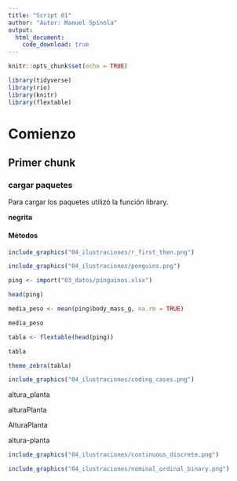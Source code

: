 ```yaml
---
title: "Script 01"
author: "Autor: Manuel Spínola"
output:
  html_document:
    code_download: true
---
```


```r
knitr::opts_chunk$set(echo = TRUE)
```


```r
library(tidyverse)
library(rio)
library(knitr)
library(flextable)
```


# Comienzo

## Primer chunk

### cargar paquetes

Para cargar los paquetes utilizó la función library.

**negrita**

#### Métodos


```r
include_graphics("04_ilustraciones/r_first_then.png")
```

```r
include_graphics("04_ilustraciones/penguins.png")
```

```r
ping <- import("03_datos/pinguinos.xlsx")
```


```r
head(ping)
```

```r
media_peso <- mean(ping$body_mass_g, na.rm = TRUE)
```

```r
media_peso
```


```r
tabla <- flextable(head(ping))
```

```r
tabla
```

```r
theme_zebra(tabla)
```


```r
include_graphics("04_ilustraciones/coding_cases.png")
```

altura_planta

alturaPlanta

AlturaPlanta

altura-planta

```r
include_graphics("04_ilustraciones/continuous_discrete.png")
```

```r
include_graphics("04_ilustraciones/nominal_ordinal_binary.png")
```







